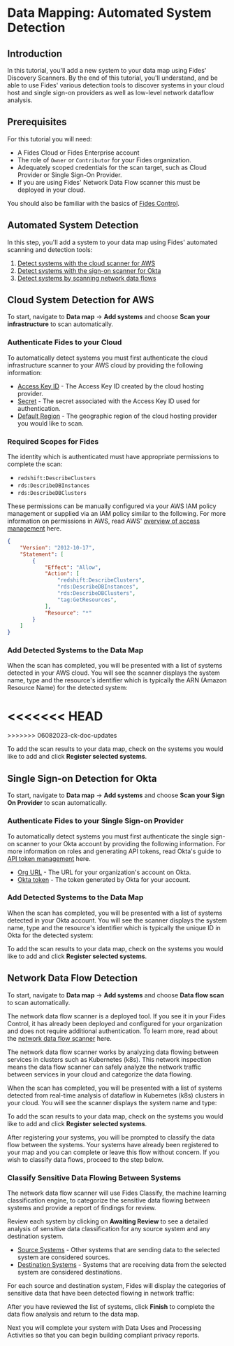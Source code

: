 
# Data Mapping: Automated System Detection

<TutorialKey duration="8" product="Fides" topic="Data Mapping" video="true" interactive="true"/>

## Introduction
In this tutorial, you'll add a new system to your data map using Fides' Discovery Scanners. By the end of this tutorial, you'll understand, and be able to use Fides' various detection tools to discover systems in your cloud host and single sign-on providers as well as low-level network dataflow analysis.

## Prerequisites

For this tutorial you will need:

* A Fides Cloud or Fides Enterprise account
* The role of `Owner` or `Contributor` for your Fides organization.
* Adequately scoped credentials for the scan target, such as Cloud Provider or Single Sign-On Provider. 
* If you are using Fides' Network Data Flow scanner this must be deployed in your cloud.

You should also be familiar with the basics of [Fides Control](#LINK).

## Automated System Detection

In this step, you'll add a system to your data map using Fides' automated scanning and detection tools:

1. [Detect systems with the cloud scanner for AWS](#cloud-system-detection-for-aws)
2. [Detect systems with the sign-on scanner for Okta](#single-sign-on-detection-for-okta)
3. [Detect systems by scanning network data flows](#network-data-flow-detection)


## Cloud System Detection for AWS

To start, navigate to **Data map** → **Add systems** and choose **Scan your infrastructure** to scan automatically.

<Screenshot img="/assets/img/tutorials/data-mapping-scan-infrastructure.gif" description="Scan your cloud to detect systems" />

### Authenticate Fides to your Cloud
To automatically detect systems you must first authenticate the cloud infrastructure scanner to your AWS cloud by providing the following information:

* <span class="nx-absolute -nx-mt-20" id="access-key-id"></span>[Access Key ID](#access-key-id) - The Access Key ID created by the cloud hosting provider.
* <span class="nx-absolute -nx-mt-20" id="secret"></span>[Secret](#secret) - The secret associated with the Access Key ID used for authentication.
* <span class="nx-absolute -nx-mt-20" id="default-region"></span>[Default Region](#default-region) - The geographic region of the cloud hosting provider you would like to scan.

<Screenshot img="/assets/img/tutorials/data-mapping-scan-infrastructure-authenticate.gif" description="Authenticate the infrastructure scanner" />

### Required Scopes for Fides

The identity which is authenticated must have appropriate permissions to complete the scan:

* ``redshift:DescribeClusters``
* ``rds:DescribeDBInstances``
* ``rds:DescribeDBClusters``

These permissions can be manually configured via your AWS IAM policy management or supplied via an IAM policy similar to the following. For more information on permissions in AWS, read AWS' <a href="https://docs.aws.amazon.com/IAM/latest/UserGuide/introduction_access-management.html" class="nx-text-primary-600 nx-underline nx-decoration-from-font" target="_blank">overview of access management</a> here.


```json  filename="Sample IAM Policy"
{
    "Version": "2012-10-17",
    "Statement": [
        {
            "Effect": "Allow",
            "Action": [
                "redshift:DescribeClusters",
                "rds:DescribeDBInstances",
                "rds:DescribeDBClusters",
                "tag:GetResources",
            ],
            "Resource": "*"
        }
    ]
}
```

### Add Detected Systems to the Data Map
When the scan has completed, you will be presented with a list of systems detected in your AWS cloud. You will see the scanner displays the system name, type and the resource's identifier which is typically the ARN (Amazon Resource Name) for the detected system:

<<<<<<< HEAD
<Screenshot img="/assets/img/tutorials/data-mapping-scan-infrastructure-results.gif" description="Infrastructure scanner results of discovered systems" />
=======
<Screenshot img="/assets/img/tutorials/data-mapping-scan-infrastructure-results.gif" description="Infrastructure scanner results of disovered systemss" />
>>>>>>> 06082023-ck-doc-updates

To add the scan results to your data map, check on the systems you would like to add and click **Register selected systems**.

## Single Sign-on Detection for Okta

To start, navigate to **Data map** → **Add systems** and choose **Scan your Sign On Provider** to scan automatically.

<Screenshot img="/assets/img/tutorials/data-mapping-scan-sso.gif" description="Scan your single sign-on provider to detect systems" />

### Authenticate Fides to your Single Sign-on Provider
To automatically detect systems you must first authenticate the single sign-on scanner to your Okta account by providing the following information. For more information on roles and generating API tokens, read Okta's guide to <a href="https://help.okta.com/en-us/Content/Topics/Security/API.htm?cshid=ext_API" class="nx-text-primary-600 nx-underline nx-decoration-from-font" target="_blank">API token management</a> here.


* <span class="nx-absolute -nx-mt-20" id="org-url"></span>[Org URL](#org-url) - The URL for your organization's account on Okta.
* <span class="nx-absolute -nx-mt-20" id="okta-token"></span>[Okta token](#okta-token) - The token generated by Okta for your account.

<Screenshot img="/assets/img/tutorials/data-mapping-scan-sso-authenticate.gif" description="Authenticate the sign sign-on provider scanner" />

### Add Detected Systems to the Data Map

When the scan has completed, you will be presented with a list of systems detected in your Okta account. You will see the scanner displays the system name, type and the resource's identifier which is typically the unique ID in Okta for the detected system:


<Screenshot img="/assets/img/tutorials/data-mapping-scan-sso-results.gif" description="Single sign-on provider scanner results of disovered systems" />

To add the scan results to your data map, check on the systems you would like to add and click **Register selected systems**.

## Network Data Flow Detection

To start, navigate to **Data map** → **Add systems** and choose **Data flow scan** to scan automatically.

<Callout emoji="ⓘ">The network data flow scanner is a deployed tool. If you see it in your Fides Control, it has already been deployed and configured for your organization and does not require additional authentication. To learn more, read about the <a href="#LINK" class="nx-text-primary-600 nx-underline nx-decoration-from-font">network data flow scanner</a> here.</Callout>

The network data flow scanner works by analyzing data flowing between services in clusters such as Kubernetes (k8s). This network inspection means the data flow scanner can safely analyze the network traffic between services in your cloud and categorize the data flowing.

<Screenshot img="/assets/img/tutorials/data-mapping-scan-dataflow.gif" description="Scan your network data flows to detect systems" />

When the scan has completed, you will be presented with a list of systems detected from real-time analysis of dataflow in Kubernetes (k8s) clusters in your cloud. You will see the scanner displays the system name and type:


<Screenshot img="/assets/img/tutorials/data-mapping-scan-dataflow-results.gif" description="Network data flow scanner results of disovered systems" />

To add the scan results to your data map, check on the systems you would like to add and click **Register selected systems**. 

After registering your systems, you will be prompted to classify the data flow between the systems. Your systems have already been registered to your map and you can complete or leave this flow without concern. If you wish to classify data flows, proceed to the step below.

### Classify Sensitive Data Flowing Between Systems

The network data flow scanner will use Fides Classify, the machine learning classification engine, to categorize the sensitive data flowing between systems and provide a report of findings for review.

<Screenshot img="/assets/img/tutorials/data-mapping-scan-dataflow-classification-results.gif" description="Machine learning sensitive data flow classification awaiting review" />


Review each system by clicking on **Awaiting Review** to see a detailed analysis of sensitive data classification for any source system and any destination system.

* <span class="nx-absolute -nx-mt-20" id="source-systems"></span>[Source Systems](#source-systems) - Other systems that are sending data to the selected system are considered sources.
* <span class="nx-absolute -nx-mt-20" id="destination-systems"></span>[Destination Systems](#destination-systems) - Systems that are receiving data from the selected system are considered destinations.

For each source and destination system, Fides will display the categories of sensitive data that have been detected flowing in network traffic:

<Screenshot img="/assets/img/tutorials/data-mapping-scan-dataflow-classification-detail-results.gif" description="Machine learning sensitive data flow classification awaiting review" />

After you have reviewed the list of systems, click **Finish** to complete the data flow analysis and return to the data map.

Next you will complete your system with Data Uses and Processing Activities so that you can begin building compliant privacy reports.